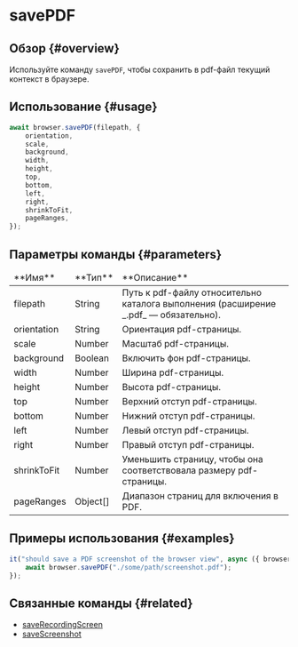 # savePDF

## Обзор {#overview}

Используйте команду `savePDF`, чтобы сохранить в pdf-файл текущий контекст в браузере.

## Использование {#usage}

```javascript
await browser.savePDF(filepath, {
    orientation,
    scale,
    background,
    width,
    height,
    top,
    bottom,
    left,
    right,
    shrinkToFit,
    pageRanges,
});
```

## Параметры команды {#parameters}

<table>
<thead>
<tr><td>**Имя**</td><td>**Тип**</td><td>**Описание**</td></tr>
</thead>
<tbody>
<tr><td>filepath</td><td>String</td><td>Путь к pdf-файлу относительно каталога выполнения (расширение _.pdf_ &mdash; обязательно).</td></tr>
<tr><td>orientation</td><td>String</td><td>Ориентация pdf-страницы.</td></tr>
<tr><td>scale</td><td>Number</td><td>Масштаб pdf-страницы.</td></tr>
<tr><td>background</td><td>Boolean</td><td>Включить фон pdf-страницы.</td></tr>
<tr><td>width</td><td>Number</td><td>Ширина pdf-страницы.</td></tr>
<tr><td>height</td><td>Number</td><td>Высота pdf-страницы.</td></tr>
<tr><td>top</td><td>Number</td><td>Верхний отступ pdf-страницы.</td></tr>
<tr><td>bottom</td><td>Number</td><td>Нижний отступ pdf-страницы.</td></tr>
<tr><td>left</td><td>Number</td><td>Левый отступ pdf-страницы.</td></tr>
<tr><td>right</td><td>Number</td><td>Правый отступ pdf-страницы.</td></tr>
<tr><td>shrinkToFit</td><td>Number</td><td>Уменьшить страницу, чтобы она соответствовала размеру pdf-страницы.</td></tr>
<tr><td>pageRanges</td><td>Object[]</td><td>Диапазон страниц для включения в PDF.</td></tr>

</tbody>
</table>

## Примеры использования {#examples}

```javascript
it("should save a PDF screenshot of the browser view", async ({ browser }) => {
    await browser.savePDF("./some/path/screenshot.pdf");
});
```

## Связанные команды {#related}

-   [saveRecordingScreen](./saveRecordingScreen)
-   [saveScreenshot](./saveScreenshot)
